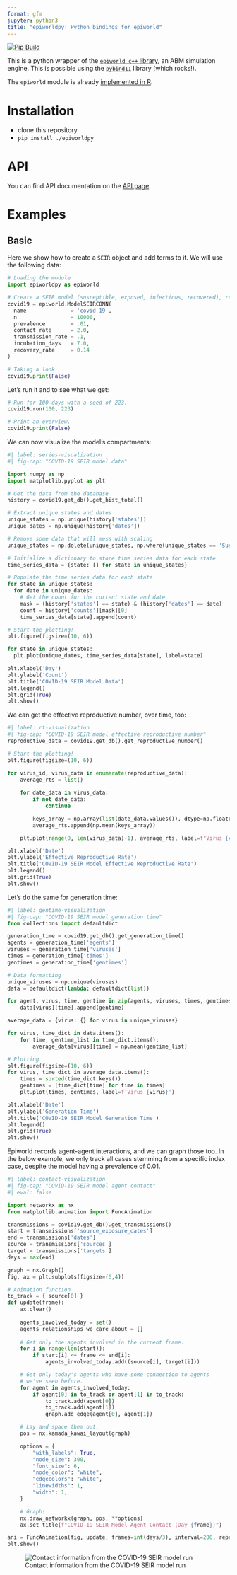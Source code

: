 ```yaml
---
format: gfm
jupyter: python3
title: "epiworldpy: Python bindings for epiworld"
---
```


[![Pip Build](https://github.com/UofUEpiBio/epiworldpy/actions/workflows/pip.yaml/badge.svg)](https://github.com/UofUEpiBio/epiworldpy/actions/workflows/pip.yaml)

This is a python wrapper of the [`epiworld c++` library][epiworld-git], an ABM
simulation engine. This is possible using the
[`pybind11`][] library (which rocks!).

The `epiworld` module is already
[implemented in R](https://github.com/UofUEpiBio/epiworldR){target="_blank"}.

# Installation

- clone this repository
- `pip install ./epiworldpy`

# API

You can find API documentation on the [API page](/api.html).

# Examples 

## Basic

Here we show how to create a `SEIR` object and add terms to it. We will use the following data:

```python
# Loading the module
import epiworldpy as epiworld

# Create a SEIR model (susceptible, exposed, infectious, recovered), representing COVID-19.
covid19 = epiworld.ModelSEIRCONN(
  name              = 'covid-19',
  n                 = 10000,
  prevalence        = .01,
  contact_rate      = 2.0,
  transmission_rate = .1,
  incubation_days   = 7.0,
  recovery_rate     = 0.14
)

# Taking a look
covid19.print(False)
```

Let's run it and to see what we get:

```python
# Run for 100 days with a seed of 223.
covid19.run(100, 223)

# Print an overview.
covid19.print(False)
```

We can now visualize the model's compartments:

```python
#| label: series-visualization
#| fig-cap: "COVID-19 SEIR model data"

import numpy as np
import matplotlib.pyplot as plt

# Get the data from the database
history = covid19.get_db().get_hist_total()

# Extract unique states and dates
unique_states = np.unique(history['states'])
unique_dates = np.unique(history['dates'])

# Remove some data that will mess with scaling
unique_states = np.delete(unique_states, np.where(unique_states == 'Susceptible'))

# Initialize a dictionary to store time series data for each state
time_series_data = {state: [] for state in unique_states}

# Populate the time series data for each state
for state in unique_states:
  for date in unique_dates:
    # Get the count for the current state and date
    mask = (history['states'] == state) & (history['dates'] == date)
    count = history['counts'][mask][0]
    time_series_data[state].append(count)

# Start the plotting!
plt.figure(figsize=(10, 6))

for state in unique_states:
  plt.plot(unique_dates, time_series_data[state], label=state)

plt.xlabel('Day')
plt.ylabel('Count')
plt.title('COVID-19 SEIR Model Data')
plt.legend()
plt.grid(True)
plt.show()
```

We can get the effective reproductive number, over time, too:

```python
#| label: rt-visualization
#| fig-cap: "COVID-19 SEIR model effective reproductive number"
reproductive_data = covid19.get_db().get_reproductive_number()

# Start the plotting!
plt.figure(figsize=(10, 6))

for virus_id, virus_data in enumerate(reproductive_data):
    average_rts = list()
    
    for date_data in virus_data:
        if not date_data:
            continue

        keys_array = np.array(list(date_data.values()), dtype=np.float64)
        average_rts.append(np.mean(keys_array))

    plt.plot(range(0, len(virus_data)-1), average_rts, label=f"Virus {virus_id}")

plt.xlabel('Date')
plt.ylabel('Effective Reproductive Rate')
plt.title('COVID-19 SEIR Model Effective Reproductive Rate')
plt.legend()
plt.grid(True)
plt.show()
```

Let's do the same for generation time:

```python
#| label: gentime-visualization
#| fig-cap: "COVID-19 SEIR model generation time"
from collections import defaultdict

generation_time = covid19.get_db().get_generation_time()
agents = generation_time['agents']
viruses = generation_time['viruses']
times = generation_time['times']
gentimes = generation_time['gentimes']

# Data formatting
unique_viruses = np.unique(viruses)
data = defaultdict(lambda: defaultdict(list))

for agent, virus, time, gentime in zip(agents, viruses, times, gentimes):
    data[virus][time].append(gentime)

average_data = {virus: {} for virus in unique_viruses}

for virus, time_dict in data.items():
    for time, gentime_list in time_dict.items():
        average_data[virus][time] = np.mean(gentime_list)

# Plotting
plt.figure(figsize=(10, 6))
for virus, time_dict in average_data.items():
    times = sorted(time_dict.keys())
    gentimes = [time_dict[time] for time in times]
    plt.plot(times, gentimes, label=f'Virus {virus}')

plt.xlabel('Date')
plt.ylabel('Generation Time')
plt.title('COVID-19 SEIR Model Generation Time')
plt.legend()
plt.grid(True)
plt.show()
```

Epiworld records agent-agent interactions, and we can graph those too. In the below example, we only track all cases stemming from a specific index case, despite the model having a prevalence of 0.01.

```python
#| label: contact-visualization
#| fig-cap: "COVID-19 SEIR model agent contact"
#| eval: false

import networkx as nx
from matplotlib.animation import FuncAnimation

transmissions = covid19.get_db().get_transmissions()
start = transmissions['source_exposure_dates']
end = transmissions['dates']
source = transmissions['sources']
target = transmissions['targets']
days = max(end)

graph = nx.Graph()
fig, ax = plt.subplots(figsize=(6,4))

# Animation function
to_track = { source[0] }
def update(frame):
    ax.clear()
    
    agents_involved_today = set()
    agents_relationships_we_care_about = []
    
    # Get only the agents involved in the current frame.
    for i in range(len(start)):
        if start[i] <= frame <= end[i]:
            agents_involved_today.add((source[i], target[i]))

    # Get only today's agents who have some connection to agents
    # we've seen before.
    for agent in agents_involved_today:
        if agent[0] in to_track or agent[1] in to_track:
            to_track.add(agent[0])
            to_track.add(agent[1])
            graph.add_edge(agent[0], agent[1])

    # Lay and space them out.
    pos = nx.kamada_kawai_layout(graph)

    options = {
        "with_labels": True,
        "node_size": 300,
        "font_size": 6,
        "node_color": "white",
        "edgecolors": "white",
        "linewidths": 1,
        "width": 1,
    }

    # Graph!
    nx.draw_networkx(graph, pos, **options)
    ax.set_title(f"COVID-19 SEIR Model Agent Contact (Day {frame})")

ani = FuncAnimation(fig, update, frames=int(days/3), interval=200, repeat=False)
plt.show()
```

<!-- I couldn't figure out a way to get Quarto to do animations correctly so we're
  hardcoding a GIF. -->
![Contact information from the COVID-19 SEIR model run](README_files/figure-commonmark/contact-visualization-output-1.gif)

[epiworld-git]: https://github.com/UofUEpiBio/epiworld/
[`pybind11`]: https://pybind11.readthedocs.io/en/stable/